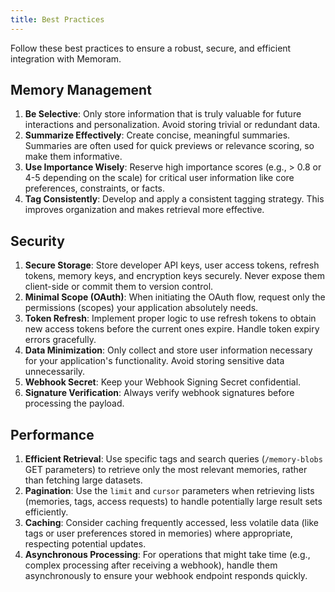 ```yaml
---
title: Best Practices
---
```


Follow these best practices to ensure a robust, secure, and efficient integration with Memoram.

## Memory Management

1.  **Be Selective**: Only store information that is truly valuable for future interactions and personalization. Avoid storing trivial or redundant data.
2.  **Summarize Effectively**: Create concise, meaningful summaries. Summaries are often used for quick previews or relevance scoring, so make them informative.
3.  **Use Importance Wisely**: Reserve high importance scores (e.g., > 0.8 or 4-5 depending on the scale) for critical user information like core preferences, constraints, or facts.
4.  **Tag Consistently**: Develop and apply a consistent tagging strategy. This improves organization and makes retrieval more effective.

## Security

1.  **Secure Storage**: Store developer API keys, user access tokens, refresh tokens, memory keys, and encryption keys securely. Never expose them client-side or commit them to version control.
2.  **Minimal Scope (OAuth)**: When initiating the OAuth flow, request only the permissions (scopes) your application absolutely needs.
3.  **Token Refresh**: Implement proper logic to use refresh tokens to obtain new access tokens before the current ones expire. Handle token expiry errors gracefully.
4.  **Data Minimization**: Only collect and store user information necessary for your application's functionality. Avoid storing sensitive data unnecessarily.
5.  **Webhook Secret**: Keep your Webhook Signing Secret confidential.
6.  **Signature Verification**: Always verify webhook signatures before processing the payload.

## Performance

1.  **Efficient Retrieval**: Use specific tags and search queries (`/memory-blobs` GET parameters) to retrieve only the most relevant memories, rather than fetching large datasets.
2.  **Pagination**: Use the `limit` and `cursor` parameters when retrieving lists (memories, tags, access requests) to handle potentially large result sets efficiently.
3.  **Caching**: Consider caching frequently accessed, less volatile data (like tags or user preferences stored in memories) where appropriate, respecting potential updates.
4.  **Asynchronous Processing**: For operations that might take time (e.g., complex processing after receiving a webhook), handle them asynchronously to ensure your webhook endpoint responds quickly.
